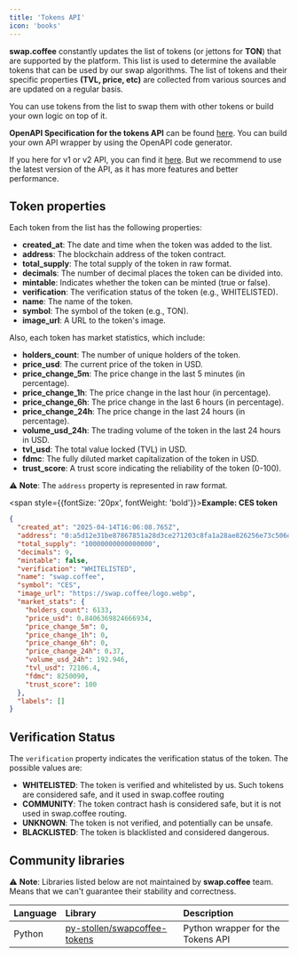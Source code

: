```yaml
---
title: 'Tokens API'
icon: 'books'
---
```


**swap.coffee** constantly updates the list of tokens (or jettons for  **TON**) that are supported by the platform.
This list is used to determine the available tokens that can be used by our swap algorithms.
The list of tokens and their specific properties **(TVL, price, etc)** are collected from various sources and are updated on a regular basis.

You can use tokens from the list to swap them with other tokens or build your own logic on top of it.

**OpenAPI Specification for the tokens API** can be found [here](https://tokens.swap.coffee/api/v3/swagger-ui). You can build your own API wrapper by using the OpenAPI code generator.

If you here for v1 or v2 API, you can find it [here](https://tokens.swap.coffee/docs). But we recommend to use the latest version of the API, as it has more features and better performance.

## Token properties

Each token from the list has the following properties:

- **created_at**: The date and time when the token was added to the list.
- **address**: The blockchain address of the token contract.
- **total_supply**: The total supply of the token in raw format.
- **decimals**: The number of decimal places the token can be divided into.
- **mintable**: Indicates whether the token can be minted (true or false).
- **verification**: The verification status of the token (e.g., WHITELISTED).
- **name**: The name of the token.
- **symbol**: The symbol of the token (e.g., TON).
- **image_url**: A URL to the token's image.

Also, each token has market statistics, which include:
- **holders_count**: The number of unique holders of the token.
- **price_usd**: The current price of the token in USD.
- **price_change_5m**: The price change in the last 5 minutes (in percentage).
- **price_change_1h**: The price change in the last hour (in percentage).
- **price_change_6h**: The price change in the last 6 hours (in percentage).
- **price_change_24h**: The price change in the last 24 hours (in percentage).
- **volume_usd_24h**: The trading volume of the token in the last 24 hours in USD.
- **tvl_usd**: The total value locked (TVL) in USD.
- **fdmc**: The fully diluted market capitalization of the token in USD.
- **trust_score**: A trust score indicating the reliability of the token (0-100).

⚠️ **Note**: The `address` property is represented in raw format.

<span style={{fontSize: '20px', fontWeight: 'bold'}}>**Example: CES token**</span>

```json
{
  "created_at": "2025-04-14T16:06:08.765Z",
  "address": "0:a5d12e31be87867851a28d3ce271203c8fa1a28ae826256e73c506d94d49edad",
  "total_supply": "10000000000000000",
  "decimals": 9,
  "mintable": false,
  "verification": "WHITELISTED",
  "name": "swap.coffee",
  "symbol": "CES",
  "image_url": "https://swap.coffee/logo.webp",
  "market_stats": {
    "holders_count": 6133,
    "price_usd": 0.8406369824666934,
    "price_change_5m": 0,
    "price_change_1h": 0,
    "price_change_6h": 0,
    "price_change_24h": 0.37,
    "volume_usd_24h": 192.946,
    "tvl_usd": 72106.4,
    "fdmc": 8250090,
    "trust_score": 100
  },
  "labels": []
}
```

## Verification Status

The `verification` property indicates the verification status of the token. The possible values are:
- **WHITELISTED**: The token is verified and whitelisted by us. Such tokens are considered safe, and it used in swap.coffee routing
- **COMMUNITY**: The token contract hash is considered safe, but it is not used in swap.coffee routing.
- **UNKNOWN**: The token is not verified, and potentially can be unsafe.
- **BLACKLISTED**: The token is blacklisted and considered dangerous.

## Community libraries

⚠️ **Note**: Libraries listed below are not maintained by **swap.coffee** team. Means that we can't guarantee their stability and correctness.

| Language | Library                                                                         | Description                       |
|:---------|:--------------------------------------------------------------------------------|:----------------------------------|
| Python   | [py-stollen/swapcoffee-tokens](https://github.com/py-stollen/swapcoffee-tokens) | Python wrapper for the Tokens API |       Wrapper for legacy v2 API. |
